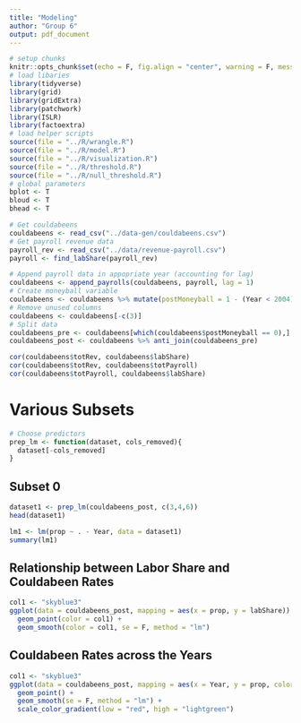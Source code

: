 ```yaml
---
title: "Modeling"
author: "Group 6"
output: pdf_document
---
```


```r
# setup chunks
knitr::opts_chunk$set(echo = F, fig.align = "center", warning = F, message = F, fig.height = 4)
# load libaries
library(tidyverse)
library(grid)
library(gridExtra)
library(patchwork)
library(ISLR)
library(factoextra)
# load helper scripts
source(file = "../R/wrangle.R")
source(file = "../R/model.R")
source(file = "../R/visualization.R")
source(file = "../R/threshold.R")
source(file = "../R/null_threshold.R")
# global parameters
bplot <- T
bloud <- T
bhead <- T
```

```r
# Get couldabeens
couldabeens <- read_csv("../data-gen/couldabeens.csv")
# Get payroll revenue data
payroll_rev <- read_csv("../data/revenue-payroll.csv")
payroll <- find_labShare(payroll_rev)
```

```r
# Append payroll data in appopriate year (accounting for lag)
couldabeens <- append_payrolls(couldabeens, payroll, lag = 1)
# Create moneyball variable
couldabeens <- couldabeens %>% mutate(postMoneyball = 1 - (Year < 2004))
# Remove unused columns
couldabeens <- couldabeens[-c(3)]
# Split data
couldabeens_pre <- couldabeens[which(couldabeens$postMoneyball == 0),]
couldabeens_post <- couldabeens %>% anti_join(couldabeens_pre)
```

```r
cor(couldabeens$totRev, couldabeens$labShare)
cor(couldabeens$totRev, couldabeens$totPayroll)
cor(couldabeens$totPayroll, couldabeens$labShare)
```


# Various Subsets

```r
# Choose predictors
prep_lm <- function(dataset, cols_removed){
  dataset[-cols_removed]
}
```

## Subset 0

```r
dataset1 <- prep_lm(couldabeens_post, c(3,4,6))
head(dataset1)
```

```r
lm1 <- lm(prop ~ . - Year, data = dataset1)
summary(lm1)
```

## Relationship between Labor Share and Couldabeen Rates

```r
col1 <- "skyblue3"
ggplot(data = couldabeens_post, mapping = aes(x = prop, y = labShare)) + 
  geom_point(color = col1) +
  geom_smooth(color = col1, se = F, method = "lm")
```

## Couldabeen Rates across the Years

```r
col1 <- "skyblue3"
ggplot(data = couldabeens_post, mapping = aes(x = Year, y = prop, color = labShare)) + 
  geom_point() +
  geom_smooth(se = F, method = "lm") +
  scale_color_gradient(low = "red", high = "lightgreen")
```



